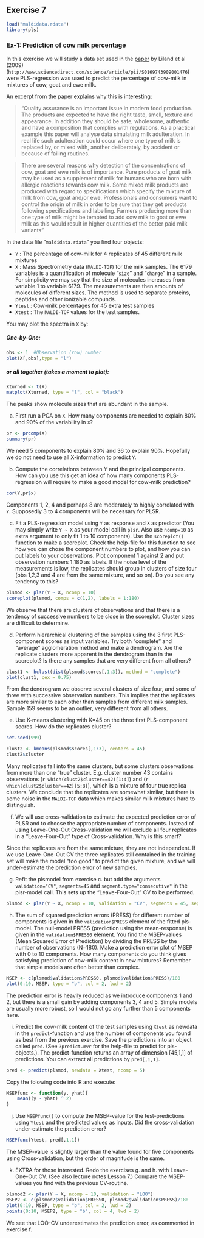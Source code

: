 ## Exercise 7

```r
load("maldidata.rdata")
library(pls)
```

### Ex-1: Prediction of cow milk percentage

In this exercise we will study a data set used in the [paper](http://www.sciencedirect.com/science/article/pii/S0169743909001476) by Liland et al (2009)
(`http://www.sciencedirect.com/science/article/pii/S0169743909001476`) were PLS-regression was used to predict the percentage of cow-milk in mixtures of cow, goat and ewe milk.

An excerpt from the paper explains why this is interesting:

> "Quality assurance is an important issue in modern food production. The products are expected to have the right taste, smell, texture and appearance. In addition they should be safe, wholesome, authentic and have a composition that complies with regulations. As a practical example this paper will analyse data simulating milk adulteration. In real life such adulteration could occur where one type of milk is replaced by, or mixed with, another deliberately, by accident or because of failing routines.

> There are several reasons why detection of the concentrations of cow, goat and ewe milk is of importance. Pure products of goat milk may be used as a supplement of milk for humans who are born with allergic reactions towards cow milk. Some mixed milk products are produced with regard to specifications which specify the mixture of milk from cow, goat and/or ewe. Professionals and consumers want to control the origin of milk in order to be sure that they get products following specifications and labelling. Farmers producing more than one type of milk might be tempted to add cow milk to goat or ewe milk as this would result in higher quantities of the better paid milk variants"

In the data file "`maldidata.rdata`" you find four objects:

* `Y` : The percentage of cow-milk for 4 replicates of 45 different milk mixtures
* `X` : Mass Spectrometry data (`MALDI-TOF`) for the milk samples. The 6179 variables is a quantification of molecule "`size`" and "`charge`" in a sample. For simplicity we may say that the size of molecules increases from variable 1 to variable 6179. The measurements are then amounts of molecules of different sizes. The method is used to separate proteins, peptides and other ionizable compunds.
* `Ytest` : Cow-milk percentages for 45 extra test samples
* `Xtest` : The `MALDI-TOF` values for the test samples.

You may plot the spectra in `X` by:

##### One-by-One:

```r
obs <- 1  #Observation (row) number
plot(X[,obs],type = "l")
```

##### or all together (takes a moment to plot):

```r
Xturned <- t(X)
matplot(Xturned, type = "l", col = "black")
```

The peaks show molecule sizes that are abundant in the sample.

a. First run a PCA on `X`. How many components are needed to explain 80% and 90% of the variability in `X`?

<div class="ans">

```r
pr <- prcomp(X)
summary(pr)
```

We need 5 components to explain 80% and 36 to explain 90%. Hopefully we do not need to use all X-information to predict `Y`.

</div>

b. Compute the correlations between $Y$ and the principal components. How can you use this get an idea of how many components PLS-regression will require to make a good model for cow-milk prediction?

<div class="ans">

```r
cor(Y,pr$x)
```

Components 1, 2, 4 and perhaps 8 are moderately to highly correlated with `Y`. Supposedly 3 to 4 components will be necessary for PLSR.

</div>

c. Fit a PLS-regression model using `Y` as response and `X` as predictor (You may simply write `Y ~ X` as your model call in `plsr`. Also use `ncomp=10` as extra argument to only fit 1 to 10 components). Use the `scoreplot()` function to make a scoreplot. Check the help-file for this function to see how you can chose the component numbers to plot, and how you can put labels to your observations. Plot component 1 against 2 and put observation numbers 1:180 as labels. If the noise level of the measurements is low, the replicates should group in clusters of size four (obs 1,2,3 and 4 are from the same mixture, and so on). Do you see any tendency to this?

<div class="ans">

```r
plsmod <- plsr(Y ~ X, ncomp = 10)
scoreplot(plsmod, comps = c(1,2), labels = 1:180)
```

We observe that there are clusters of observations and that there is a tendency of successive numbers to be close in the scoreplot. Cluster sizes are difficult to determine.

</div>

d. Perform hierarchical clustering of the samples using the 3 first PLS-component scores as input variables. Try both "complete" and "average" agglomeration method and make a dendrogram. Are the replicate clusters more apparent in the dendrogram than in the scoreplot? Is there any samples that are very different from all others?

<div class="ans">

```r
clust1 <- hclust(dist(plsmod$scores[,1:3]), method = "complete")
plot(clust1, cex = 0.75)
```

From the dendrogram we observe several clusters of size four, and some of three with successive observation numbers. This implies that the replicates are more similar to each other than samples from different milk samples. Sample 159 seems to be an outlier, very different from all others.

</div>

e. Use K-means clustering with K=45 on the three first PLS-component scores. How do the replicates cluster?

<div class="ans">

```r
set.seed(999)
```

```r
clust2 <- kmeans(plsmod$scores[,1:3], centers = 45)
clust2$cluster
```

Many replicates fall into the same clusters, but some clusters observations from more than one "true" cluster.
E.g. cluster number 43 contains observations (`r which(clust2$cluster==42)[1:4]`) and (`r which(clust2$cluster==42)[5:8]`), which is a mixture of four
true replica clusters. We conclude that the replicates are somewhat similar, but there is some noise in the `MALDI-TOF`
data which makes similar milk mixtures hard to distinguish.

</div>

f. We will use cross-validation to estimate the expected prediction error of PLSR and to choose the appropriate number of components. Instead of using Leave-One-Out Cross-validation we will exclude all four replicates in a "Leave-Four-Out" type of Cross-validation. Why is this smart?

<div class="ans">

Since the replicates are from the same mixture, they are not independent. If we use Leave-One-Out CV the three replicates still contained in the training set will make the model "too good" to predict the given mixture, and we will under-estimate the prediction error of new samples.

</div>

g. Refit the plsmodel from exercise c. but add the arguments `validation="CV"`, `segments=45` and `segment.type="consecutive"` in the plsr-model call. This sets up the "Leave-Four-Out" CV to be performed.

<div class="ans">

```r
plsmod <- plsr(Y ~ X, ncomp = 10, validation = "CV", segments = 45, segment.type = "consecutive")
```

</div>

h. The sum of squared prediction errors (PRESS) for different number of components is given in the `validation$PRESS` element of the fitted pls-model. The null-model PRESS (prediction using the mean-response) is given in the `validation$PRESS0` element. You find the MSEP-values (Mean Squared Error of Prediction) by dividing the PRESS by the number of observations (N=180).
Make a prediction error plot of MSEP with 0 to 10 components. How many components do you think gives satisfying prediction of cow-milk content in new mixtures? Remember that simple models are often better than complex.

<div class="ans">

```r
MSEP <- c(plsmod$validation$PRESS0, plsmod$validation$PRESS)/180
plot(0:10, MSEP, type = "b", col = 2, lwd = 2)
```

The prediction error is heavily reduced as we introduce components 1 and 2, but there is a small gain by adding components 3, 4 and 5.  Simple models are usually more robust, so I would not go any further than 5 components here.

</div>

i. Predict the cow-milk content of the test samples using `Xtest` as newdata in the `predict`-function and use the number of components you found as best from the previous exercise. Save the predictions into an object called `pred`.
(See `?predict.mvr` for the help-file to predict for pls-objects.). The predict-function returns an array of dimension [45,1,1] of predictions. You can extract all predictions by `pred[,1,1]`.

<div class="ans">

```r
pred <- predict(plsmod, newdata = Xtest, ncomp = 5)
```

</div>

Copy the folowing code into R and execute:

```r
MSEPfunc <- function(y, yhat){
    mean((y - yhat) ^ 2)
}
```

j. Use `MSEPfunc()` to compute the MSEP-value for the test-predictions using `Ytest` and the predicted values as inputs. Did the cross-validation under-estimate the prediction error?

<div class="ans">

```r
MSEPfunc(Ytest, pred[,1,1])
```

The MSEP-value is slightly larger than the value found for five components using Cross-validation,
but the order of magnitude is the same.

</div>

k. EXTRA for those interested. Redo the exercises g. and h. with Leave-One-Out CV. (See also lecture notes Lesson 7.) Compare the MSEP-values you find with the previous CV-routine.

<div class="ans">

```r
plsmod2 <- plsr(Y ~ X, ncomp = 10, validation = "LOO")
MSEP2 <- c(plsmod2$validation$PRESS0, plsmod2$validation$PRESS)/180
plot(0:10, MSEP, type = "b", col = 2, lwd = 2)
points(0:10, MSEP2, type = "b", col = 4, lwd = 2)
```

We see that LOO-CV underestimates the prediction error, as commented in exercise f.

</div>
